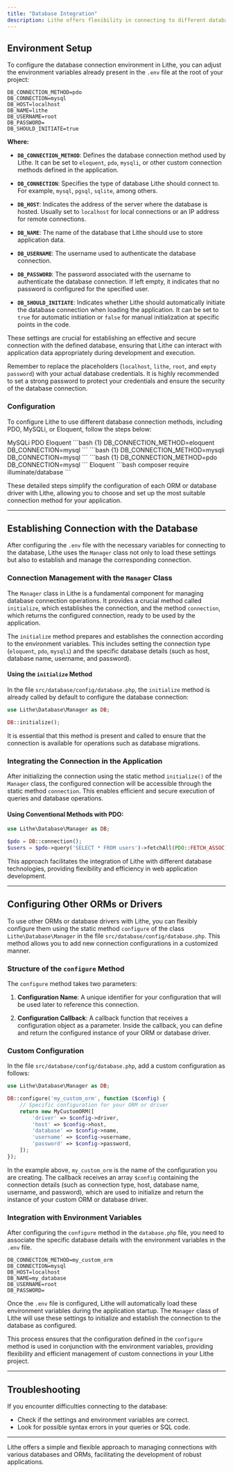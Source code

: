 ```yaml
---
title: "Database Integration"
description: Lithe offers flexibility in connecting to different databases. Integrating seamlessly with popular ORMs like Eloquent, Lithe also supports native PHP drivers like MySQLi and PDO, ensuring broad compatibility with various database management systems.
---
```


## Environment Setup

To configure the database connection environment in Lithe, you can adjust the environment variables already present in the `.env` file at the root of your project:

```
DB_CONNECTION_METHOD=pdo
DB_CONNECTION=mysql
DB_HOST=localhost
DB_NAME=lithe
DB_USERNAME=root
DB_PASSWORD=
DB_SHOULD_INITIATE=true
```

**Where:**

- **`DB_CONNECTION_METHOD`**: Defines the database connection method used by Lithe. It can be set to `eloquent`, `pdo`, `mysqli`, or other custom connection methods defined in the application.

- **`DB_CONNECTION`**: Specifies the type of database Lithe should connect to. For example, `mysql`, `pgsql`, `sqlite`, among others.

- **`DB_HOST`**: Indicates the address of the server where the database is hosted. Usually set to `localhost` for local connections or an IP address for remote connections.

- **`DB_NAME`**: The name of the database that Lithe should use to store application data.

- **`DB_USERNAME`**: The username used to authenticate the database connection.

- **`DB_PASSWORD`**: The password associated with the username to authenticate the database connection. If left empty, it indicates that no password is configured for the specified user.

- **`DB_SHOULD_INITIATE`**: Indicates whether Lithe should automatically initiate the database connection when loading the application. It can be set to `true` for automatic initiation or `false` for manual initialization at specific points in the code.

These settings are crucial for establishing an effective and secure connection with the defined database, ensuring that Lithe can interact with application data appropriately during development and execution.

Remember to replace the placeholders (`localhost`, `lithe`, `root`, and `empty password`) with your actual database credentials. It is highly recommended to set a strong password to protect your credentials and ensure the security of the database connection.

### Configuration

To configure Lithe to use different database connection methods, including PDO, MySQLi, or Eloquent, follow the steps below:

<Stepper>
<StepperItem title="Define the environment variables in the `.env` file">

<Tabs defaultValue="mysqli" className="pt-5 pb-1">
  <TabsList className="">
    <TabsTrigger value="mysqli">MySQLi</TabsTrigger>
    <TabsTrigger value="pdo">PDO</TabsTrigger>
    <TabsTrigger value="eloquent">Eloquent</TabsTrigger>
  </TabsList>
  <TabsContent value="eloquent">
  ```bash {1}
DB_CONNECTION_METHOD=eloquent
DB_CONNECTION=mysql
    ```
   </TabsContent>
  <TabsContent value="mysqli">
  ```bash {1}
DB_CONNECTION_METHOD=mysqli
DB_CONNECTION=mysql
    ```
  </TabsContent>
  <TabsContent value="pdo">
  ```bash {1}
DB_CONNECTION_METHOD=pdo
DB_CONNECTION=mysql
```
   </TabsContent>
</Tabs>

</StepperItem>
<StepperItem title="Install the corresponding package using Composer">

<Tabs className="pt-5 pb-1">
  <TabsList className="">
    <TabsTrigger value="eloquent">Eloquent</TabsTrigger>
  </TabsList>
  <TabsContent value="eloquent">
```bash
composer require illuminate/database
```
   </TabsContent>
</Tabs>

</StepperItem>

</Stepper>

These detailed steps simplify the configuration of each ORM or database driver with Lithe, allowing you to choose and set up the most suitable connection method for your application.

---

## Establishing Connection with the Database

After configuring the `.env` file with the necessary variables for connecting to the database, Lithe uses the `Manager` class not only to load these settings but also to establish and manage the corresponding connection.

### Connection Management with the `Manager` Class

The `Manager` class in Lithe is a fundamental component for managing database connection operations. It provides a crucial method called `initialize`, which establishes the connection, and the method `connection`, which returns the configured connection, ready to be used by the application.

The `initialize` method prepares and establishes the connection according to the environment variables. This includes setting the connection type (`eloquent`, `pdo`, `mysqli`) and the specific database details (such as host, database name, username, and password).

#### Using the `initialize` Method

In the file `src/database/config/database.php`, the `initialize` method is already called by default to configure the database connection:

```php
use Lithe\Database\Manager as DB;

DB::initialize();
```

It is essential that this method is present and called to ensure that the connection is available for operations such as database migrations.

### Integrating the Connection in the Application

After initializing the connection using the static method `initialize()` of the `Manager` class, the configured connection will be accessible through the static method `connection`. This enables efficient and secure execution of queries and database operations.

#### Using Conventional Methods with PDO:

```php
use Lithe\Database\Manager as DB;

$pdo = DB::connection();
$users = $pdo->query('SELECT * FROM users')->fetchAll(PDO::FETCH_ASSOC);
```

This approach facilitates the integration of Lithe with different database technologies, providing flexibility and efficiency in web application development.

---

## Configuring Other ORMs or Drivers

To use other ORMs or database drivers with Lithe, you can flexibly configure them using the static method `configure` of the class `Lithe\Database\Manager` in the file `src/database/config/database.php`. This method allows you to add new connection configurations in a customized manner.

### Structure of the `configure` Method

The `configure` method takes two parameters:

1. **Configuration Name**: A unique identifier for your configuration that will be used later to reference this connection.

2. **Configuration Callback**: A callback function that receives a configuration object as a parameter. Inside the callback, you can define and return the configured instance of your ORM or database driver.

### Custom Configuration

In the file `src/database/config/database.php`, add a custom configuration as follows:

```php
use Lithe\Database\Manager as DB;

DB::configure('my_custom_orm', function ($config) {
    // Specific configuration for your ORM or driver
    return new MyCustomORM([
        'driver' => $config->driver,
        'host' => $config->host,
        'database' => $config->name,
        'username' => $config->username,
        'password' => $config->password,
    ]);
});
```

In the example above, `my_custom_orm` is the name of the configuration you are creating. The callback receives an array `$config` containing the connection details (such as connection type, host, database name, username, and password), which are used to initialize and return the instance of your custom ORM or database driver.

### Integration with Environment Variables

After configuring the `configure` method in the `database.php` file, you need to associate the specific database details with the environment variables in the `.env` file.

```
DB_CONNECTION_METHOD=my_custom_orm
DB_CONNECTION=mysql
DB_HOST=localhost
DB_NAME=my_database
DB_USERNAME=root
DB_PASSWORD=
```

Once the `.env` file is configured, Lithe will automatically load these environment variables during the application startup. The `Manager` class of Lithe will use these settings to initialize and establish the connection to the database as configured.

This process ensures that the configuration defined in the `configure` method is used in conjunction with the environment variables, providing flexibility and efficient management of custom connections in your Lithe project.

---

## Troubleshooting

If you encounter difficulties connecting to the database:

- Check if the settings and environment variables are correct.
- Look for possible syntax errors in your queries or SQL code.

---

Lithe offers a simple and flexible approach to managing connections with various databases and ORMs, facilitating the development of robust applications.